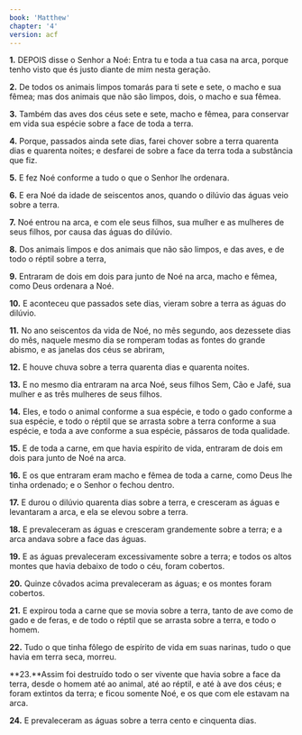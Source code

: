 ```yaml
---
book: 'Matthew'
chapter: '4'
version: acf
---
```


**1.** DEPOIS disse o Senhor a Noé: Entra tu e toda a tua casa na arca, porque tenho visto que és justo diante de mim nesta geração.

**2.** De todos os animais limpos tomarás para ti sete e sete, o macho e sua fêmea; mas dos animais que não são limpos, dois, o macho e sua fêmea.

**3.** Também das aves dos céus sete e sete, macho e fêmea, para conservar em vida sua espécie sobre a face de toda a terra.

**4.** Porque, passados ainda sete dias, farei chover sobre a terra quarenta dias e quarenta noites; e desfarei de sobre a face da terra toda a substância que fiz.

**5.** E fez Noé conforme a tudo o que o Senhor lhe ordenara.

**6.** E era Noé da idade de seiscentos anos, quando o dilúvio das águas veio sobre a terra.

**7.** Noé entrou na arca, e com ele seus filhos, sua mulher e as mulheres de seus filhos, por causa das águas do dilúvio.

**8.** Dos animais limpos e dos animais que não são limpos, e das aves, e de todo o réptil sobre a terra,

**9.** Entraram de dois em dois para junto de Noé na arca, macho e fêmea, como Deus ordenara a Noé.

**10.** E aconteceu que passados sete dias, vieram sobre a terra as águas do dilúvio.

**11.** No ano seiscentos da vida de Noé, no mês segundo, aos dezessete dias do mês, naquele mesmo dia se romperam todas as fontes do grande abismo, e as janelas dos céus se abriram,

**12.** E houve chuva sobre a terra quarenta dias e quarenta noites.

**13.** E no mesmo dia entraram na arca Noé, seus filhos Sem, Cão e Jafé, sua mulher e as três mulheres de seus filhos.

**14.** Eles, e todo o animal conforme a sua espécie, e todo o gado conforme a sua espécie, e todo o réptil que se arrasta sobre a terra conforme a sua espécie, e toda a ave conforme a sua espécie, pássaros de toda qualidade.

**15.** E de toda a carne, em que havia espírito de vida, entraram de dois em dois para junto de Noé na arca.

**16.** E os que entraram eram macho e fêmea de toda a carne, como Deus lhe tinha ordenado; e o Senhor o fechou dentro.

**17.** E durou o dilúvio quarenta dias sobre a terra, e cresceram as águas e levantaram a arca, e ela se elevou sobre a terra.

**18.** E prevaleceram as águas e cresceram grandemente sobre a terra; e a arca andava sobre a face das águas.

**19.** E as águas prevaleceram excessivamente sobre a terra; e todos os altos montes que havia debaixo de todo o céu, foram cobertos.

**20.** Quinze côvados acima prevaleceram as águas; e os montes foram cobertos.

**21.** E expirou toda a carne que se movia sobre a terra, tanto de ave como de gado e de feras, e de todo o réptil que se arrasta sobre a terra, e todo o homem.

**22.** Tudo o que tinha fôlego de espírito de vida em suas narinas, tudo o que havia em terra seca, morreu.

**23.**Assim foi destruído todo o ser vivente que havia sobre a face da terra, desde o homem até ao animal, até ao réptil, e até à ave dos céus; e foram extintos da terra; e ficou somente Noé, e os que com ele estavam na arca.

**24.** E prevaleceram as águas sobre a terra cento e cinquenta dias.
